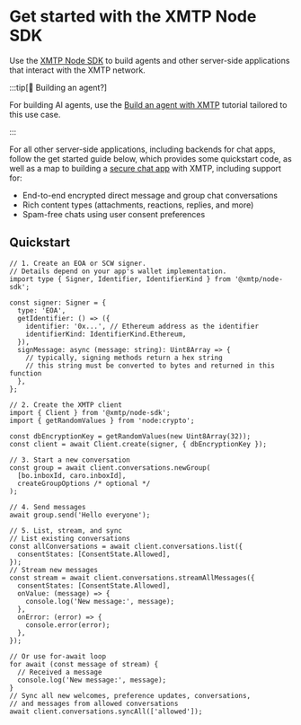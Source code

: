 # Get started with the XMTP Node SDK

Use the [XMTP Node SDK](https://github.com/xmtp/xmtp-js/tree/main/sdks/node-sdk) to build agents and other server-side applications that interact with the XMTP network.

:::tip[🤖 Building an agent?]

For building AI agents, use the [Build an agent with XMTP](/agents/get-started/build-an-agent) tutorial tailored to this use case.

:::

For all other server-side applications, including backends for chat apps, follow the get started guide below, which provides some quickstart code, as well as a map to building a [secure chat app](/protocol/security) with XMTP, including support for:

- End-to-end encrypted direct message and group chat conversations
- Rich content types (attachments, reactions, replies, and more)
- Spam-free chats using user consent preferences

## Quickstart

```tsx [Node]
// 1. Create an EOA or SCW signer.
// Details depend on your app's wallet implementation.
import type { Signer, Identifier, IdentifierKind } from '@xmtp/node-sdk';

const signer: Signer = {
  type: 'EOA',
  getIdentifier: () => ({
    identifier: '0x...', // Ethereum address as the identifier
    identifierKind: IdentifierKind.Ethereum,
  }),
  signMessage: async (message: string): Uint8Array => {
    // typically, signing methods return a hex string
    // this string must be converted to bytes and returned in this function
  },
};

// 2. Create the XMTP client
import { Client } from '@xmtp/node-sdk';
import { getRandomValues } from 'node:crypto';

const dbEncryptionKey = getRandomValues(new Uint8Array(32));
const client = await Client.create(signer, { dbEncryptionKey });

// 3. Start a new conversation
const group = await client.conversations.newGroup(
  [bo.inboxId, caro.inboxId],
  createGroupOptions /* optional */
);

// 4. Send messages
await group.send('Hello everyone');

// 5. List, stream, and sync
// List existing conversations
const allConversations = await client.conversations.list({
  consentStates: [ConsentState.Allowed],
});
// Stream new messages
const stream = await client.conversations.streamAllMessages({
  consentStates: [ConsentState.Allowed],
  onValue: (message) => {
    console.log('New message:', message);
  },
  onError: (error) => {
    console.error(error);
  },
});

// Or use for-await loop
for await (const message of stream) {
  // Received a message
  console.log('New message:', message);
}
// Sync all new welcomes, preference updates, conversations,
// and messages from allowed conversations
await client.conversations.syncAll(['allowed']);
```
